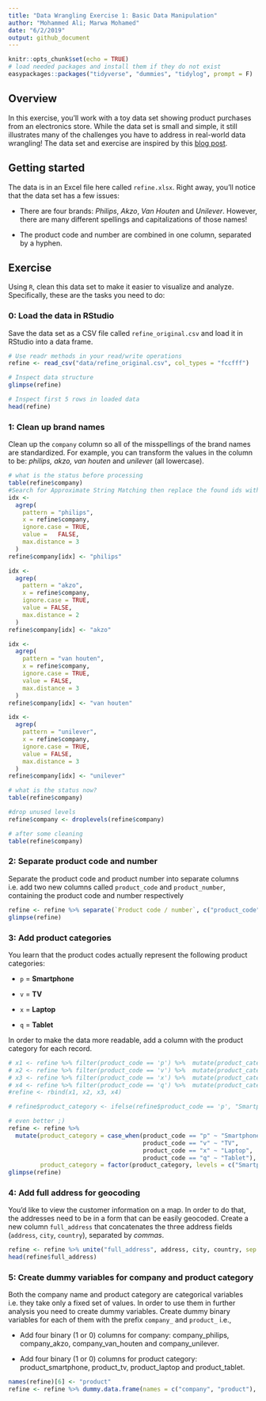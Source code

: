 ```yaml
---
title: "Data Wrangling Exercise 1: Basic Data Manipulation"
author: "Mohammed Ali; Marwa Mohamed"
date: "6/2/2019"
output: github_document
---
```


```r
knitr::opts_chunk$set(echo = TRUE)
# load needed packages and install them if they do not exist
easypackages::packages("tidyverse", "dummies", "tidylog", prompt = F)
```

## Overview
In this exercise, you'll work with a toy data set showing product purchases from an electronics store. While the data set is small and simple, it still illustrates many of the challenges you have to address in real-world data wrangling! The data set and exercise are inspired by this [blog post](http://d3-media.blogspot.nl/2013/11/how-to-refine-your-data.html).

## Getting started

The data is in an Excel file here called `refine.xlsx`. Right away, you'll notice that the data set has a few issues:

- There are four brands: *Philips*, *Akzo*, *Van Houten* and *Unilever*. However, there are many different spellings and capitalizations of those names!

- The product code and number are combined in one column, separated by a hyphen. 

## Exercise

Using `R`, clean this data set to make it easier to visualize and analyze. Specifically, these are the tasks you need to do:

### 0: Load the data in RStudio

Save the data set as a CSV file called `refine_original.csv` and load it in RStudio into a data frame.

```r
# Use readr methods in your read/write operations
refine <- read_csv("data/refine_original.csv", col_types = "fccfff")

# Inspect data structure
glimpse(refine)

# Inspect first 5 rows in loaded data
head(refine)
```


### 1: Clean up brand names

Clean up the `company` column so all of the misspellings of the brand names are standardized. For example, you can transform the values in the column to be: *philips, akzo, van houten* and *unileve*r (all lowercase).

```r
# what is the status before processing
table(refine$company)
#Search for Approximate String Matching then replace the found ids with correct string
idx <-
  agrep(
    pattern = "philips",
    x = refine$company,
    ignore.case = TRUE,
    value =   FALSE,
    max.distance = 3
  )
refine$company[idx] <- "philips"

idx <-
  agrep(
    pattern = "akzo",
    x = refine$company,
    ignore.case = TRUE,
    value = FALSE,
    max.distance = 2
  )
refine$company[idx] <- "akzo"

idx <-
  agrep(
    pattern = "van houten",
    x = refine$company,
    ignore.case = TRUE,
    value = FALSE,
    max.distance = 3
  )
refine$company[idx] <- "van houten"

idx <-
  agrep(
    pattern = "unilever",
    x = refine$company,
    ignore.case = TRUE,
    value = FALSE,
    max.distance = 3
  )
refine$company[idx] <- "unilever"

# what is the status now?
table(refine$company)

#drop unused levels
refine$company <- droplevels(refine$company)

# after some cleaning
table(refine$company)
```

### 2: Separate product code and number

Separate the product code and product number into separate columns i.e. add two new columns called `product_code` and `product_number`, containing the product code and number respectively

```r
refine <- refine %>% separate(`Product code / number`, c("product_code", "product_number"), sep = "-")
glimpse(refine)
```


### 3: Add product categories

You learn that the product codes actually represent the following product categories:

- `p` = **Smartphone**

- `v` = **TV**

- `x` = **Laptop**

- `q` = **Tablet**

In order to make the data more readable, add a column with the product category for each record.

```r
# x1 <- refine %>% filter(product_code == 'p') %>%  mutate(product_category = "Smartphone")
# x2 <- refine %>% filter(product_code == 'v') %>%  mutate(product_category = "TV" )
# x3 <- refine %>% filter(product_code == 'x') %>%  mutate(product_category = "Laptop")
# x4 <- refine %>% filter(product_code == 'q') %>%  mutate(product_category = "Tablet" )
#refine <- rbind(x1, x2, x3, x4)

# refine$product_category <- ifelse(refine$product_code == 'p', "Smartphone", ifelse(refine$product_code == 'v', "TV", if_else(refine$product_code == 'x', "Laptop", "Tablet")))

# even better ;)
refine <- refine %>% 
  mutate(product_category = case_when(product_code == "p" ~ "Smartphone",
                                      product_code == "v" ~ "TV",
                                      product_code == "x" ~ "Laptop",
                                      product_code == "q" ~ "Tablet"),
         product_category = factor(product_category, levels = c("Smartphone", "TV", "Laptop", "Tablet")))
glimpse(refine)
```

### 4: Add full address for geocoding

You'd like to view the customer information on a map. In order to do that, the addresses need to be in a form that can be easily geocoded. Create a new column `full_address` that concatenates the three address fields (`address`, `city`, `country`), separated by *commas*.

```r
refine <- refine %>% unite("full_address", address, city, country, sep = ",")
head(refine$full_address)
```

### 5: Create dummy variables for company and product category

Both the company name and product category are categorical variables i.e. they take only a fixed set of values. In order to use them in further analysis you need to create dummy variables. Create dummy binary variables for each of them with the prefix `company_` and `product_` i.e.,

- Add four binary (1 or 0) columns for company: company_philips, company_akzo, company_van_houten and company_unilever.

- Add four binary (1 or 0) columns for product category: product_smartphone, product_tv, product_laptop and product_tablet.

```r
names(refine)[6] <- "product"
refine <- refine %>% dummy.data.frame(names = c("company", "product"), sep = '_')
```

